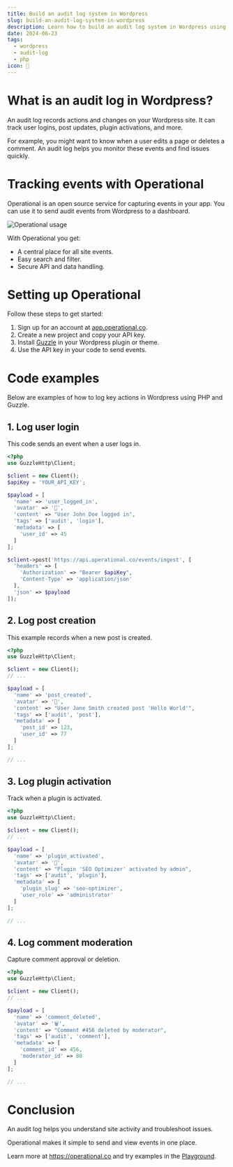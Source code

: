 ```yaml
---
title: Build an audit log system in Wordpress
slug: build-an-audit-log-system-in-wordpress
description: Learn how to build an audit log system in Wordpress using Operational to record user actions and site events efficiently.
date: 2024-06-23
tags:
  - wordpress
  - audit-log
  - php
icon: 📜
---
```


# What is an audit log in Wordpress?

An audit log records actions and changes on your Wordpress site. It can track user logins, post updates, plugin activations, and more.

For example, you might want to know when a user edits a page or deletes a comment. An audit log helps you monitor these events and find issues quickly.

# Tracking events with Operational

Operational is an open source service for capturing events in your app. You can use it to send audit events from Wordpress to a dashboard.

![Operational usage](https://operational.co/images/misc/ops-usage.jpg)

With Operational you get:
- A central place for all site events.
- Easy search and filter.
- Secure API and data handling.

# Setting up Operational

Follow these steps to get started:

1. Sign up for an account at [app.operational.co](https://app.operational.co).
2. Create a new project and copy your API key.
3. Install [Guzzle](https://github.com/guzzle/guzzle) in your Wordpress plugin or theme.
4. Use the API key in your code to send events.

# Code examples

Below are examples of how to log key actions in Wordpress using PHP and Guzzle.

## 1. Log user login

This code sends an event when a user logs in.

```php
<?php
use GuzzleHttp\Client;

$client = new Client();
$apiKey = 'YOUR_API_KEY';

$payload = [
  'name' => 'user_logged_in',
  'avatar' => '🔑',
  'content' => "User John Doe logged in",
  'tags' => ['audit', 'login'],
  'metadata' => [
    'user_id' => 45
  ]
];

$client->post('https://api.operational.co/events/ingest', [
  'headers' => [
    'Authorization' => "Bearer $apiKey",
    'Content-Type' => 'application/json'
  ],
  'json' => $payload
]);
```

## 2. Log post creation

This example records when a new post is created.

```php
<?php
use GuzzleHttp\Client;

$client = new Client();
// ...

$payload = [
  'name' => 'post_created',
  'avatar' => '📝',
  'content' => "User Jane Smith created post 'Hello World'",
  'tags' => ['audit', 'post'],
  'metadata' => [
    'post_id' => 123,
    'user_id' => 77
  ]
];

// ...
```

## 3. Log plugin activation

Track when a plugin is activated.

```php
<?php
use GuzzleHttp\Client;

$client = new Client();
// ...

$payload = [
  'name' => 'plugin_activated',
  'avatar' => '🔌',
  'content' => "Plugin 'SEO Optimizer' activated by admin",
  'tags' => ['audit', 'plugin'],
  'metadata' => [
    'plugin_slug' => 'seo-optimizer',
    'user_role' => 'administrator'
  ]
];

// ...
```

## 4. Log comment moderation

Capture comment approval or deletion.

```php
<?php
use GuzzleHttp\Client;

$client = new Client();
// ...

$payload = [
  'name' => 'comment_deleted',
  'avatar' => '🗑️',
  'content' => "Comment #456 deleted by moderator",
  'tags' => ['audit', 'comment'],
  'metadata' => [
    'comment_id' => 456,
    'moderator_id' => 88
  ]
];

// ...
```

# Conclusion

An audit log helps you understand site activity and troubleshoot issues.

Operational makes it simple to send and view events in one place.

Learn more at https://operational.co and try examples in the [Playground](https://operational.co/playground).